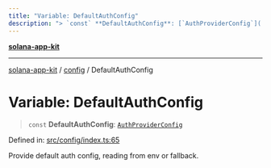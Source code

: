 ```yaml
---
title: "Variable: DefaultAuthConfig"
description: "> `const` **DefaultAuthConfig**: [`AuthProviderConfig`](../interfaces/AuthProviderConfig.md)"
---
```


[**solana-app-kit**](../../README.mdx)

***

[solana-app-kit](../../README.mdx) / [config](../README.mdx) / DefaultAuthConfig

# Variable: DefaultAuthConfig

> `const` **DefaultAuthConfig**: [`AuthProviderConfig`](../interfaces/AuthProviderConfig.mdx)

Defined in: [src/config/index.ts:65](https://github.com/SendArcade/solana-social-starter/blob/b27156124ee1831d644b1af765e8d55a2885cd4f/src/config/index.ts#L65)

Provide default auth config, reading from env or fallback.
